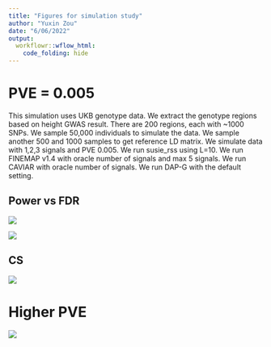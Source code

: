 ```yaml
---
title: "Figures for simulation study"
author: "Yuxin Zou"
date: "6/06/2022"
output:
  workflowr::wflow_html:
    code_folding: hide
---
```


# PVE = 0.005

This simulation uses UKB genotype data. We extract the genotype regions based on height GWAS result. There are 200 regions, each with ~1000 SNPs. We sample 50,000 individuals to simulate the data. We sample another 500 and 1000 samples to get reference LD matrix. We simulate data with 1,2,3 signals and PVE 0.005. We run susie_rss using L=10. We run FINEMAP v1.4 with oracle number of signals and max 5 signals. We run CAVIAR with oracle number of signals. We run DAP-G with the default setting.

## Power vs FDR

![](assets/susierss_paper/fig3.png)

![](assets/susierss_paper/fig5.png)

## CS

![](assets/susierss_paper/ukb_cs_refine_033022_fixsize_fm_pure_plots.png)

# Higher PVE

![](assets/susierss_paper/fig6.png)
